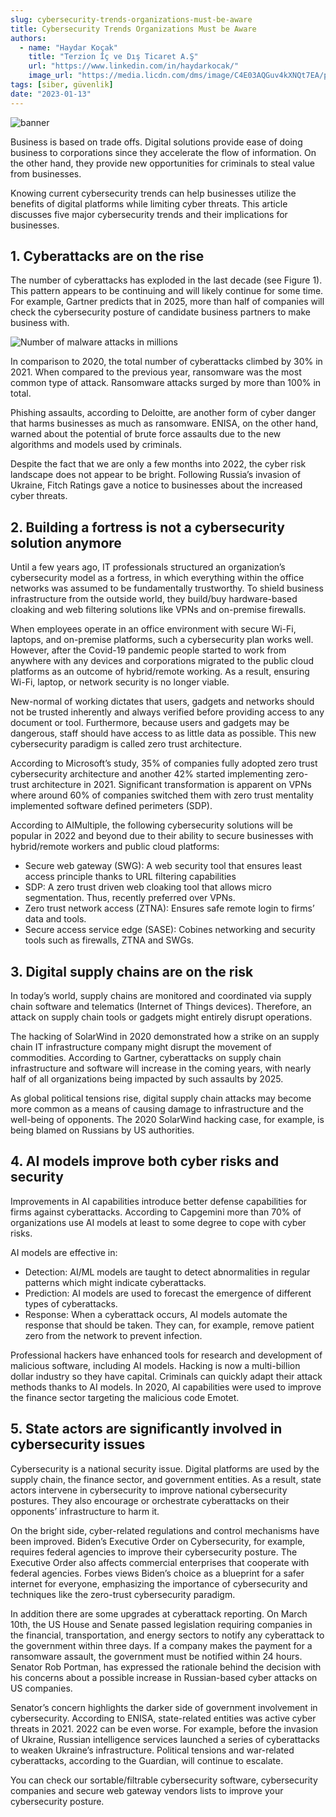 ```yaml
---
slug: cybersecurity-trends-organizations-must-be-aware
title: Cybersecurity Trends Organizations Must be Aware
authors:
  - name: "Haydar Koçak"
    title: "Terzion İç ve Dış Ticaret A.Ş"
    url: "https://www.linkedin.com/in/haydarkocak/"
    image_url: "https://media.licdn.com/dms/image/C4E03AQGuv4kXNQt7EA/profile-displayphoto-shrink_800_800/0/1637569961067?e=1687392000&v=beta&t=U13jOalcnEy9KUZ6u409piQTXC0RHyv6qAmDv9JX9Kw"
tags: [siber, güvenlik]
date: "2023-01-13"
---
```


![banner](./img/cybersecurity-trends-organizations-banner.png)

Business is based on trade offs. Digital solutions provide ease of doing business to corporations since they accelerate the flow of information. On the other hand, they provide new opportunities for criminals to steal value from businesses.

Knowing current cybersecurity trends can help businesses utilize the benefits of digital platforms while limiting cyber threats. This article discusses five major cybersecurity trends and their implications for businesses. 

<!--truncate-->

## 1. Cyberattacks are on the rise

The number of cyberattacks has exploded in the last decade (see Figure 1). This pattern appears to be continuing and will likely continue for some time. For example, Gartner predicts that in 2025, more than half of companies will check the cybersecurity posture of candidate business partners to make business with.

![Number of malware attacks in millions](./img/cybersecurity-trends-organizations-number-of-malware.png)

In comparison to 2020, the total number of cyberattacks climbed by 30% in 2021. When compared to the previous year, ransomware was the most common type of attack. Ransomware attacks surged by more than 100% in total.

Phishing assaults, according to Deloitte, are another form of cyber danger that harms businesses as much as ransomware. ENISA, on the other hand, warned about the potential of brute force assaults due to the new algorithms and models used by criminals.

Despite the fact that we are only a few months into 2022, the cyber risk landscape does not appear to be bright. Following Russia’s invasion of Ukraine, Fitch Ratings gave a notice to businesses about the increased cyber threats.  

## 2. Building a fortress is not a cybersecurity solution anymore

Until a few years ago, IT professionals structured an organization’s cybersecurity model as a fortress, in which everything within the office networks was assumed to be fundamentally trustworthy. To shield business infrastructure from the outside world, they build/buy hardware-based cloaking and web filtering solutions like VPNs and on-premise firewalls.

When employees operate in an office environment with secure Wi-Fi, laptops, and on-premise platforms, such a cybersecurity plan works well. However, after the Covid-19 pandemic people started to work from anywhere with any devices and corporations migrated to the public cloud platforms as an outcome of hybrid/remote working. As a result, ensuring Wi-Fi, laptop, or network security is no longer viable.

New-normal of working dictates that users, gadgets and networks should not be trusted inherently and always verified before providing access to any document or tool. Furthermore, because users and gadgets may be dangerous, staff should have access to as little data as possible. This new cybersecurity paradigm is called zero trust architecture.     

According to Microsoft’s study, 35% of companies fully adopted zero trust cybersecurity architecture and another 42% started implementing zero-trust architecture in 2021. Significant transformation is apparent on VPNs where around 60% of companies switched them with zero trust mentality implemented software defined perimeters (SDP).  

According to AIMultiple, the following cybersecurity solutions will be popular in 2022 and beyond due to their ability to secure businesses with hybrid/remote workers and public cloud platforms:

- Secure web gateway (SWG): A web security tool that ensures least access principle thanks to URL filtering capabilities 
- SDP: A zero trust driven web cloaking tool that allows micro segmentation. Thus, recently preferred over VPNs. 
- Zero trust network access (ZTNA): Ensures safe remote login to firms’ data and tools.
- Secure access service edge (SASE): Cobines networking and security tools such as firewalls, ZTNA and SWGs.

## 3. Digital supply chains are on the risk

In today’s world, supply chains are monitored and coordinated via supply chain software and telematics (Internet of Things devices). Therefore, an attack on supply chain tools or gadgets might entirely disrupt operations.

The hacking of SolarWind in 2020 demonstrated how a strike on an supply chain IT infrastructure company might disrupt the movement of commodities. According to Gartner, cyberattacks on supply chain infrastructure and software will increase in the coming years, with nearly half of all organizations being impacted by such assaults by 2025.  

As global political tensions rise, digital supply chain attacks may become more common as a means of causing damage to infrastructure and the well-being of opponents. The 2020 SolarWind hacking case, for example, is being blamed on Russians by US authorities. 

## 4. AI models improve both cyber risks and security
Improvements in AI capabilities introduce better defense capabilities for firms against cyberattacks. According to Capgemini more than 70% of organizations use AI models at least to some degree to cope with cyber risks. 

AI models are effective in:

- Detection: AI/ML models are taught to detect abnormalities in regular patterns which might indicate cyberattacks.
- Prediction: AI models are used to forecast the emergence of different types of cyberattacks.
- Response: When a cyberattack occurs, AI models automate the response that should be taken. They can, for example, remove patient zero from the network to prevent infection.

Professional hackers have enhanced tools for research and development of malicious software, including AI models. Hacking is now a multi-billion dollar industry so they have capital. Criminals can quickly adapt their attack methods thanks to AI models. In 2020, AI capabilities were used to improve the finance sector targeting the malicious code Emotet. 

## 5. State actors are significantly involved in cybersecurity issues

Cybersecurity is a national security issue. Digital platforms are used by the supply chain, the finance sector, and government entities. As a result, state actors intervene in cybersecurity to improve national cybersecurity postures. They also encourage or orchestrate cyberattacks on their opponents’ infrastructure to harm it.

On the bright side, cyber-related regulations and control mechanisms have been improved. Biden’s Executive Order on Cybersecurity, for example, requires federal agencies to improve their cybersecurity posture. The Executive Order also affects commercial enterprises that cooperate with federal agencies. Forbes views Biden’s choice as a blueprint for a safer internet for everyone, emphasizing the importance of cybersecurity and techniques like the zero-trust cybersecurity paradigm.

In addition there are some upgrades at cyberattack reporting. On March 10th, the US House and Senate passed legislation requiring companies in the financial, transportation, and energy sectors to notify any cyberattack to the government within three days. If a company makes the payment for a ransomware assault, the government must be notified within 24 hours. Senator Rob Portman, has expressed the rationale behind the decision with his concerns about a possible increase in Russian-based cyber attacks on US companies.

Senator’s concern highlights the darker side of government involvement in cybersecurity. According to ENISA, state-related entities was active cyber threats in 2021. 2022 can be even worse. For example, before the invasion of Ukraine, Russian intelligence services launched a series of cyberattacks to weaken Ukraine’s infrastructure. Political tensions and war-related cyberattacks, according to the Guardian, will continue to escalate.        

You can check our sortable/filtrable cybersecurity software, cybersecurity companies and secure web gateway vendors lists to improve your cybersecurity posture.